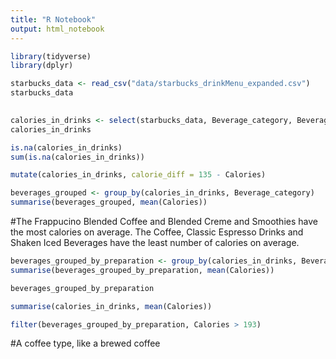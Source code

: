```yaml
---
title: "R Notebook"
output: html_notebook
---
```


```r
library(tidyverse) 
library(dplyr) 
```

```r
starbucks_data <- read_csv("data/starbucks_drinkMenu_expanded.csv") 
starbucks_data
  
```

```r
calories_in_drinks <- select(starbucks_data, Beverage_category, Beverage, Beverage_prep, Calories) 
calories_in_drinks 
```

```r
is.na(calories_in_drinks)
sum(is.na(calories_in_drinks))
```

```r
mutate(calories_in_drinks, calorie_diff = 135 - Calories) 
```

```r
beverages_grouped <- group_by(calories_in_drinks, Beverage_category)
summarise(beverages_grouped, mean(Calories)) 
```

#The Frappucino Blended Coffee and Blended Creme and Smoothies have the most calories on average. The Coffee, Classic Espresso Drinks and Shaken Iced Beverages have the least number of calories on average. 

```r
beverages_grouped_by_preparation <- group_by(calories_in_drinks, Beverage_prep) 
summarise(beverages_grouped_by_preparation, mean(Calories)) 
```
```r
beverages_grouped_by_preparation
```

```r
summarise(calories_in_drinks, mean(Calories)) 

```



```r
filter(beverages_grouped_by_preparation, Calories > 193)
```

#A coffee type, like a brewed coffee 